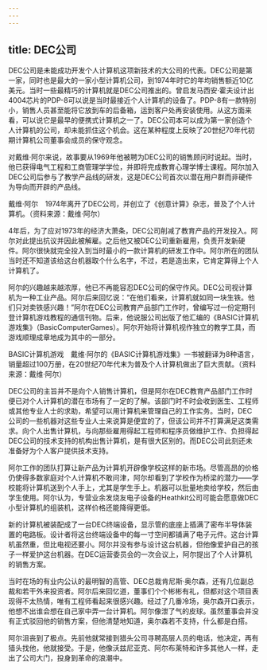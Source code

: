 ```yaml
---
---
---
```

title: DEC公司
---




DEC公司是未能成功开发个人计算机这项新技术的大公司的代表。DEC公司是第一家，同时也是最大的一家小型计算机公司，到1974年时它的年均销售额近10亿美元。当时一些最精巧的计算机就是DEC公司推出的。曾启发马西安·霍夫设计出4004芯片的PDP-8可以说是当时最接近个人计算机的设备了。PDP-8有一款特别小，销售人员甚至能将它放到车的后备箱，运到客户处再安装使用。从这方面来看，可以说它是最早的便携式计算机之一了。DEC公司本可以成为第一家创造个人计算机的公司，却未能抓住这个机会。这在某种程度上反映了20世纪70年代初期计算机公司董事会成员的保守观念。

对戴维·阿尔来说，故事要从1969年他被聘为DEC公司的销售顾问时说起。当时，他已获得电气工程和工商管理学学位，并即将完成教育心理学博士课程。阿尔加入DEC公司后参与了教学产品线的研发，这是DEC公司首次以潜在用户群而非硬件为导向而开辟的产品线。



戴维·阿尔　1974年离开了DEC公司，并创立了《创意计算》杂志，普及了个人计算机。（资料来源：戴维·阿尔）

4年后，为了应对1973年的经济大萧条，DEC公司削减了教育产品的开发投入。阿尔对此提出抗议并因此被解雇。之后他又被DEC公司重新雇用，负责开发新硬件。阿尔很快就完全投入到当时最小的一款计算机的研发工作中。阿尔所在的团队当时还不知道该给这台机器取个什么名字，不过，若是造出来，它肯定算得上个人计算机了。

阿尔的兴趣越来越浓厚，他已不再能容忍DEC公司的保守作风。DEC公司视计算机为一种工业产品。阿尔后来回忆说：“在他们看来，计算机就如同一块生铁。他们只对卖铁感兴趣！”阿尔在DEC公司教育产品部门工作时，曾编写过一份定期刊登计算机游戏教程的通信刊物。后来，他说服公司出版了他汇编的《BASIC计算机游戏集》（BasicComputerGames）。阿尔开始将计算机视作独立的教学工具，而游戏顺理成章地成为其中的一部分。



BASIC计算机游戏　戴维·阿尔的《BASIC计算机游戏集》一书被翻译为8种语言，销量超过100万册，在20世纪70年代末为普及个人计算机做出了巨大贡献。（资料来源：戴维·阿尔）

DEC公司的主旨并不是向个人销售计算机，但是阿尔在DEC教育产品部门工作时便已对个人计算机的潜在市场有了一定的了解。该部门时不时会收到医生、工程师或其他专业人士的求助，希望可以用计算机来管理自己的工作实务。当时，DEC公司的一些机器对这些专业人士来说算是便宜的了，但该公司并不打算满足这类需求。向个人出售计算机，与向那些雇用得起工程师和程序员做维护工作、负担得起DEC公司的技术支持的机构出售计算机，是有很大区别的。而DEC公司此刻还未准备好为个人客户提供技术支持。

阿尔工作的团队打算让新产品为计算机开辟像学校这样的新市场。尽管高昂的价格仍使得多数家庭对个人计算机不敢问津，阿尔却看到了学校作为桥梁的潜力——学校能将计算机送到个人手上，尤其是学生手上。机器可以批量地卖给学校，然后由学生使用。阿尔认为，专营业余发烧友电子设备的Heathkit公司可能会愿意做DEC小型计算机的组装机，这样价格还能降得更低。

新的计算机被装配成了一台DEC终端设备，显示管的底座上插满了密布半导体装置的电路板。设计者将这台终端设备中的每一寸空间都铺满了电子元件。这台计算机虽然重，但比电视还要小。阿尔并没有参与设计这台机器，但他像爱护自己的孩子一样爱护这台机器。在DEC运营委员会的一次会议上，阿尔提出了个人计算机的销售方案。

当时在场的有业内公认的最明智的高管、DEC总裁肯尼斯·奥尔森，还有几位副总裁和若干外来投资者。阿尔后来回忆道，董事们个个彬彬有礼，但都对这个项目表现得不太热情，唯有工程师看起来很感兴趣。经过了几番冷场，奥尔森开口表示，他想不出谁会想在自己家中弄一台计算机。阿尔像泄了气的皮球。虽然董事会并没有正式驳回他的销售方案，但他清楚地知道，奥尔森若不支持，什么都是白搭。

阿尔沮丧到了极点。先前他就常接到猎头公司寻聘高层人员的电话，他决定，再有猎头找他，他就接受。于是，他像沃兹尼亚克、阿尔布莱特和许多其他人一样，走出了公司大门，投身到革命的浪潮中。